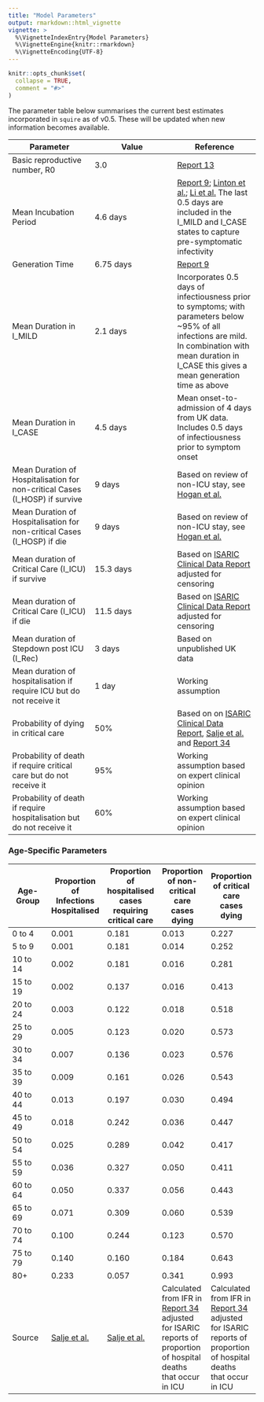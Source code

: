 ```yaml
---
title: "Model Parameters"
output: rmarkdown::html_vignette
vignette: >
  %\VignetteIndexEntry{Model Parameters}
  %\VignetteEngine{knitr::rmarkdown}
  %\VignetteEncoding{UTF-8}
---
```


```r
knitr::opts_chunk$set(
  collapse = TRUE,
  comment = "#>"
)
```

The parameter table below summarises the current best estimates incorporated in `squire` as of v0.5. These will be updated when new information becomes available. 

| **Parameter** | **Value** | **Reference** |
| --- | --- | --- |
| Basic reproductive number, R0 | 3.0 | [Report 13](https://www.imperial.ac.uk/mrc-global-infectious-disease-analysis/covid-19/report-13-europe-npi-impact/) |
| Mean Incubation Period | 4.6 days | [Report 9](https://www.imperial.ac.uk/mrc-global-infectious-disease-analysis/covid-19/report-9-impact-of-npis-on-covid-19/); [Linton et al.](https://www.medrxiv.org/content/medrxiv/early/2020/01/28/2020.01.26.20018754.full.pdf); [Li et al.](https://www.nejm.org/doi/full/10.1056/NEJMoa2001316) The last 0.5 days are included in the I_MILD and I_CASE states to capture pre-symptomatic infectivity |
| Generation Time | 6.75 days | [Report 9](https://www.imperial.ac.uk/mrc-global-infectious-disease-analysis/covid-19/report-9-impact-of-npis-on-covid-19/) |
| Mean Duration in I\_MILD | 2.1 days | Incorporates 0.5 days of infectiousness prior to symptoms; with parameters below ~95% of all infections are mild. In combination with mean duration in I\_CASE this gives a mean generation time as above |
| Mean Duration in I\_CASE | 4.5 days | Mean onset-to-admission of 4 days from UK data. Includes 0.5 days of infectiousness prior to symptom onset |
| Mean Duration of Hospitalisation for non-critical Cases (I\_HOSP) if survive | 9 days | Based on review of non-ICU stay, see [Hogan et al.](medrxiv) |
| Mean Duration of Hospitalisation for non-critical Cases (I\_HOSP) if die | 9 days | Based on review of non-ICU stay, see [Hogan et al.](medrxiv) |
| Mean duration of Critical Care (I\_ICU) if survive | 15.3 days | Based on [ISARIC Clinical Data Report](https://www.icnarc.org/Our-Audit/Audits/Cmp/Reports) adjusted for censoring |
| Mean duration of Critical Care (I\_ICU) if die | 11.5 days | Based on [ISARIC Clinical Data Report](https://www.icnarc.org/Our-Audit/Audits/Cmp/Reports) adjusted for censoring  |
| Mean duration of Stepdown post ICU (I\_Rec) | 3 days | Based on unpublished UK data |
| Mean duration of hospitalisation if require ICU but do not receive it | 1 day | Working assumption |
| Probability of dying in critical care | 50% | Based on on [ISARIC Clinical Data Report](https://www.icnarc.org/Our-Audit/Audits/Cmp/Reports), [Salje et al.](http://dx.doi.org/10.1126/science.abc3517) and [Report 34](https://www.imperial.ac.uk/mrc-global-infectious-disease-analysis/covid-19/report-34-ifr/) |
| Probability of death if require critical care but do not receive it | 95% | Working assumption based on expert clinical opinion |
| Probability of death if require hospitalisation but do not receive it | 60% | Working assumption based on expert clinical opinion |


### Age-Specific Parameters

| **Age-Group** | **Proportion of Infections Hospitalised** | **Proportion of hospitalised cases requiring critical care** | **Proportion of non-critical care cases dying** | **Proportion of critical care cases dying** |
| --- | --- | --- | --- | --- |
| 0 to 4 | 0.001 | 0.181 | 0.013 | 0.227 |
| 5 to 9 | 0.001 | 0.181 | 0.014 | 0.252 |
| 10 to 14 | 0.002 | 0.181 | 0.016 | 0.281 |
| 15 to 19 | 0.002 | 0.137 | 0.016 | 0.413 |
| 20 to 24 | 0.003 | 0.122 | 0.018 | 0.518 |
| 25 to 29 | 0.005 | 0.123 | 0.020 | 0.573 |
| 30 to 34 | 0.007 | 0.136 | 0.023 | 0.576 |
| 35 to 39 | 0.009 | 0.161 | 0.026 | 0.543 |
| 40 to 44 | 0.013 | 0.197 | 0.030 | 0.494 |
| 45 to 49 | 0.018 | 0.242 | 0.036 | 0.447 |
| 50 to 54 | 0.025 | 0.289 | 0.042 | 0.417 |
| 55 to 59 | 0.036 | 0.327 | 0.050 | 0.411 |
| 60 to 64 | 0.050 | 0.337 | 0.056 | 0.443 |
| 65 to 69 | 0.071 | 0.309 | 0.060 | 0.539 |
| 70 to 74 | 0.100 | 0.244 | 0.123 | 0.570 |
| 75 to 79 | 0.140 | 0.160 | 0.184 | 0.643 |
|      80+ | 0.233 | 0.057 | 0.341 | 0.993 |
| Source | [Salje et al.](http://dx.doi.org/10.1126/science.abc3517) | [Salje et al.](http://dx.doi.org/10.1126/science.abc3517) | Calculated from IFR in [Report 34](https://www.imperial.ac.uk/mrc-global-infectious-disease-analysis/covid-19/report-34-ifr/) adjusted for ISARIC reports of proportion of hospital deaths that occur in ICU | Calculated from IFR in [Report 34](https://www.imperial.ac.uk/mrc-global-infectious-disease-analysis/covid-19/report-34-ifr/) adjusted for ISARIC reports of proportion of hospital deaths that occur in ICU |
<br>
